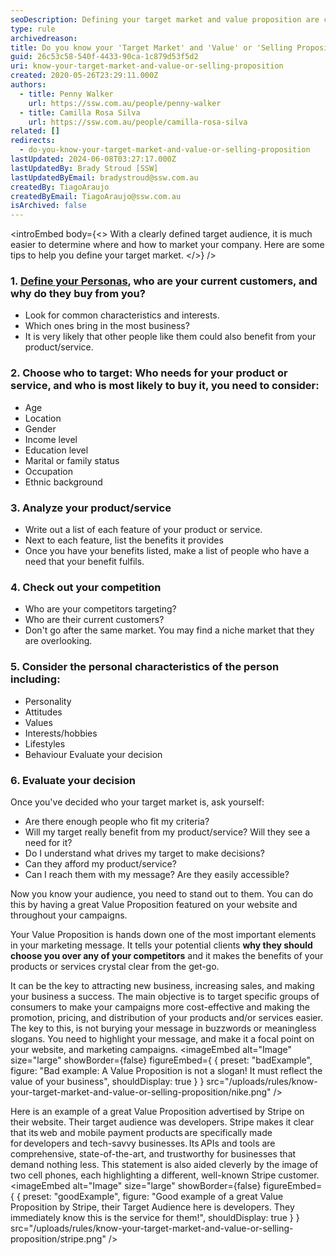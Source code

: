 ```yaml
---
seoDescription: Defining your target market and value proposition are crucial steps in creating an effective marketing strategy. By understanding who your ideal customer is, you can tailor your message and approach to resonate with them, ultimately driving more sales and growth for your business.
type: rule
archivedreason:
title: Do you know your 'Target Market' and 'Value' or 'Selling Proposition'?
guid: 26c53c58-540f-4433-90ca-1c879d53f5d2
uri: know-your-target-market-and-value-or-selling-proposition
created: 2020-05-26T23:29:11.000Z
authors:
  - title: Penny Walker
    url: https://ssw.com.au/people/penny-walker
  - title: Camilla Rosa Silva
    url: https://ssw.com.au/people/camilla-rosa-silva
related: []
redirects:
  - do-you-know-your-target-market-and-value-or-selling-proposition
lastUpdated: 2024-06-08T03:27:17.000Z
lastUpdatedBy: Brady Stroud [SSW]
lastUpdatedByEmail: bradystroud@ssw.com.au
createdBy: TiagoAraujo
createdByEmail: TiagoAraujo@ssw.com.au
isArchived: false
---
```


<introEmbed
  body={<>
With a clearly defined target audience, it is much easier to determine where and how to market your company. Here are some tips to help you define your target market.
  </>}
/>
### 1. [Define your Personas](/research-your-buyer-personas), who are your current customers, and why do they buy from you?

- Look for common characteristics and interests.
- Which ones bring in the most business?
- It is very likely that other people like them could also benefit from your product/service.

### 2. Choose who to target: Who needs for your product or service, and who is most likely to buy it, you need to consider:

- Age
- Location
- Gender
- Income level
- Education level
- Marital or family status
- Occupation
- Ethnic background

### 3. Analyze your product/service

- Write out a list of each feature of your product or service.
- Next to each feature, list the benefits it provides
- Once you have your benefits listed, make a list of people who have a need that your benefit fulfils.

### 4. Check out your competition

- Who are your competitors targeting?
- Who are their current customers?
- Don't go after the same market. You may find a niche market that they are overlooking.

### 5. Consider the personal characteristics of the person including:

- Personality
- Attitudes
- Values
- Interests/hobbies
- Lifestyles
- Behaviour Evaluate your decision

### 6. Evaluate your decision

Once you've decided who your target market is, ask yourself:

- Are there enough people who fit my criteria?
- Will my target really benefit from my product/service? Will they see a need for it?
- Do I understand what drives my target to make decisions?
- Can they afford my product/service?
- Can I reach them with my message? Are they easily accessible?

Now you know your audience, you need to stand out to them. You can do this by having a great Value Proposition featured on your website and throughout your campaigns.

Your Value Proposition is hands down one of the most important elements in your marketing message. It tells your potential clients **why they should choose you over any of your competitors** and it makes the benefits of your products or services crystal clear from the get-go.

It can be the key to attracting new business, increasing sales, and making your business a success. The main objective is to target specific groups of consumers to make your campaigns more cost-effective and making the promotion, pricing, and distribution of your products and/or services easier.
The key to this, is not burying your message in buzzwords or meaningless slogans. You need to highlight your message, and make it a focal point on your website, and marketing campaigns.
<imageEmbed
  alt="Image"
  size="large"
  showBorder={false}
  figureEmbed={ {
    preset: "badExample",
    figure: "Bad example: A Value Proposition is not a slogan! It must reflect the value of your business",
    shouldDisplay: true
  } }
  src="/uploads/rules/know-your-target-market-and-value-or-selling-proposition/nike.png"
/>

Here is an example of a great Value Proposition advertised by Stripe on their website. Their target audience was developers. Stripe makes it clear that its web and mobile payment products are specifically made for developers and tech-savvy businesses. Its APIs and tools are comprehensive, state-of-the-art, and trustworthy for businesses that demand nothing less. This statement is also aided cleverly by the image of two cell phones, each highlighting a different, well-known Stripe customer.
<imageEmbed
  alt="Image"
  size="large"
  showBorder={false}
  figureEmbed={ {
    preset: "goodExample",
    figure: "Good example of a great Value Proposition by Stripe, their Target Audience here is developers. They immediately know this is the service for them!",
    shouldDisplay: true
  } }
  src="/uploads/rules/know-your-target-market-and-value-or-selling-proposition/stripe.png"
/>

